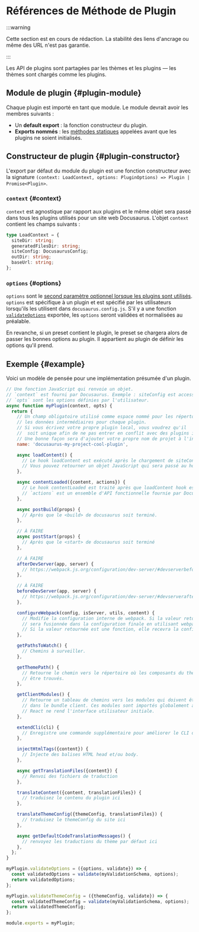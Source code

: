 # Références de Méthode de Plugin

:::warning

Cette section est en cours de rédaction. La stabilité des liens d'ancrage ou même des URL n'est pas garantie.

:::

Les API de plugins sont partagées par les thèmes et les plugins — les thèmes sont chargés comme les plugins.

## Module de plugin {#plugin-module}

Chaque plugin est importé en tant que module. Le module devrait avoir les membres suivants :

- Un **default export** : la fonction constructeur du plugin.
- **Exports nommés** : les [méthodes statiques](./static-methods.mdx) appelées avant que les plugins ne soient initialisés.

## Constructeur de plugin {#plugin-constructor}

L'export par défaut du module du plugin est une fonction constructeur avec la signature `(context: LoadContext, options: PluginOptions) => Plugin | Promise<Plugin>`.

### `context` {#context}

`context` est agnostique par rapport aux plugins et le même objet sera passé dans tous les plugins utilisés pour un site web Docusaurus. L'objet `context` contient les champs suivants :

```ts
type LoadContext = {
  siteDir: string;
  generatedFilesDir: string;
  siteConfig: DocusaurusConfig;
  outDir: string;
  baseUrl: string;
};
```

### `options` {#options}

`options` sont le [second paramètre optionnel lorsque les plugins sont utilisés](../../using-plugins.mdx#configuring-plugins). `options` est spécifique à un plugin et est spécifié par les utilisateurs lorsqu'ils les utilisent dans `docusaurus.config.js`. S'il y a une fonction [`validateOptions`](./static-methods.mdx#validateOptions) exportée, les `options` seront validées et normalisées au préalable.

En revanche, si un preset contient le plugin, le preset se chargera alors de passer les bonnes options au plugin. Il appartient au plugin de définir les options qu'il prend.

## Exemple {#example}

Voici un modèle de pensée pour une implémentation présumée d'un plugin.

```js
// Une fonction JavaScript qui renvoie un objet.
// `context` est fourni par Docusaurus. Exemple : siteConfig est accessible depuis le contexte.
// `opts` sont les options définies par l'utilisateur.
async function myPlugin(context, opts) {
  return {
    // Un champ obligatoire utilisé comme espace nommé pour les répertoires à mettre en cache
    // les données intermédiaires pour chaque plugin.
    // Si vous écrivez votre propre plugin local, vous voudrez qu'il
    //  soit unique afin de ne pas entrer en conflit avec des plugins importés.
    // Une bonne façon sera d'ajouter votre propre nom de projet à l'intérieur.
    name: 'docusaurus-my-project-cool-plugin',

    async loadContent() {
      // Le hook loadContent est exécuté après le chargement de siteConfig et env.
      // Vous pouvez retourner un objet JavaScript qui sera passé au hook contentLoaded.
    },

    async contentLoaded({content, actions}) {
      // Le hook contentLoaded est traité après que loadContent hook est terminé.
      // `actions` est un ensemble d'API fonctionnelle fournie par Docusaurus (par exemple addRoute)
    },

    async postBuild(props) {
      // Après que le <build> de docusaurus soit terminé.
    },

    // À FAIRE
    async postStart(props) {
      // Après que le <start> de docusaurus soit terminé
    },

    // À FAIRE
    afterDevServer(app, server) {
      // https://webpack.js.org/configuration/dev-server/#devserverbefore
    },

    // À FAIRE
    beforeDevServer(app, server) {
      // https://webpack.js.org/configuration/dev-server/#devserverafter
    },

    configureWebpack(config, isServer, utils, content) {
      // Modifie la configuration interne de webpack. Si la valeur retournée est un Objet, elle
      // sera fusionnée dans la configuration finale en utilisant webpack-merge;
      // Si la valeur retournée est une fonction, elle recevra la configuration comme 1er argument et un drapeau isServer comme 2ème argument.
    },

    getPathsToWatch() {
      // Chemins à surveiller.
    },

    getThemePath() {
      // Retourne le chemin vers le répertoire où les composants du thème peuvent
      // être trouvés.
    },

    getClientModules() {
      // Retourne un tableau de chemins vers les modules qui doivent être importés
      // dans le bundle client. Ces modules sont importés globalement avant même que
      // React ne rend l'interface utilisateur initiale.
    },

    extendCli(cli) {
      // Enregistre une commande supplémentaire pour améliorer le CLI de Docusaurus
    },

    injectHtmlTags({content}) {
      // Injecte des balises HTML head et/ou body.
    },

    async getTranslationFiles({content}) {
      // Renvoi des fichiers de traduction
    },

    translateContent({content, translationFiles}) {
      // traduisez le contenu du plugin ici
    },

    translateThemeConfig({themeConfig, translationFiles}) {
      // traduisez le themeConfig du site ici
    },

    async getDefaultCodeTranslationMessages() {
      // renvoyez les traductions du thème par défaut ici
    },
  };
}

myPlugin.validateOptions = ({options, validate}) => {
  const validatedOptions = validate(myValidationSchema, options);
  return validatedOptions;
};

myPlugin.validateThemeConfig = ({themeConfig, validate}) => {
  const validatedThemeConfig = validate(myValidationSchema, options);
  return validatedThemeConfig;
};

module.exports = myPlugin;
```
